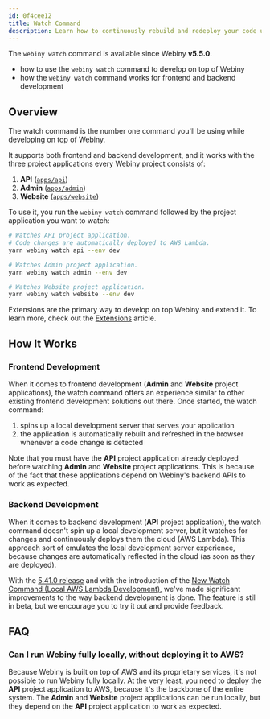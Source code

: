 ```yaml
---
id: 0f4cee12
title: Watch Command
description: Learn how to continuously rebuild and redeploy your code using the "webiny watch" command.
---
```



<Alert type="info" title="Can I Use This?">

The `webiny watch` command is available since Webiny **v5.5.0**.

</Alert>

<Alert type="success" title="What you'll learn">

- how to use the `webiny watch` command to develop on top of Webiny
- how the `webiny watch` command works for frontend and backend development

</Alert>

## Overview

The watch command is the number one command you'll be using while developing on top of Webiny.

It supports both frontend and backend development, and it works with the three project applications every Webiny project consists of:

1. **API** ([`apps/api`](https://github.com/webiny/webiny-js/blob/v5.40.0/packages/cwp-template-aws/template/ddb/apps/api))
2. **Admin** ([`apps/admin`](https://github.com/webiny/webiny-js/blob/v5.40.0/packages/cwp-template-aws/template/common/apps/admin))
3. **Website** ([`apps/website`](https://github.com/webiny/webiny-js/blob/v5.40.0/packages/cwp-template-aws/template/common/apps/website))

To use it, you run the `webiny watch` command followed by the project application you want to watch:

```bash
# Watches API project application.
# Code changes are automatically deployed to AWS Lambda.
yarn webiny watch api --env dev

# Watches Admin project application.
yarn webiny watch admin --env dev

# Watches Website project application.
yarn webiny watch website --env dev
```

<Alert type="info">

  Extensions are the primary way to develop on top Webiny and extend it. To learn more, check out the [Extensions](/docs/core-development-concepts/basics/extensions) article.

</Alert>

## How It Works

### Frontend Development

When it comes to frontend development (**Admin** and **Website** project applications), the watch command offers an experience similar to other existing frontend development solutions out there. Once started, the watch command:

1. spins up a local development server that serves your application
2. the application is automatically rebuilt and refreshed in the browser whenever a code change is detected 

<Alert>

  Note that you must have the **API** project application already deployed before watching **Admin** and **Website** project applications. This is because of the fact that these applications depend on Webiny's backend APIs to work as expected.

</Alert>


### Backend Development

When it comes to backend development (**API** project application), the watch command doesn't spin up a local development server, but it watches for changes and continuously deploys them the cloud (AWS Lambda). This approach sort of emulates the local development server experience, because changes are automatically reflected in the cloud (as soon as they are deployed).

<Alert type="info" title="New Watch Command Available">

  With the [5.41.0 release](/docs/release-notes/5.41.0/changelog) and with the introduction of the [New Watch Command (Local AWS Lambda Development)](/docs/release-notes/5.41.0/changelog#tag-beta-introducing-the-new-watch-command-local-aws-lambda-development-4185), we've made significant improvements to the way backend development is done. The feature is still in beta, but we encourage you to try it out and provide feedback.
 
</Alert>

## FAQ

### Can I run Webiny fully locally, without deploying it to AWS?

Because Webiny is built on top of AWS and its proprietary services, it's not possible to run Webiny fully locally. At the very least, you need to deploy the **API** project application to AWS, because it's the backbone of the entire system. The **Admin** and **Website** project applications can be run locally, but they depend on the **API** project application to work as expected. 



